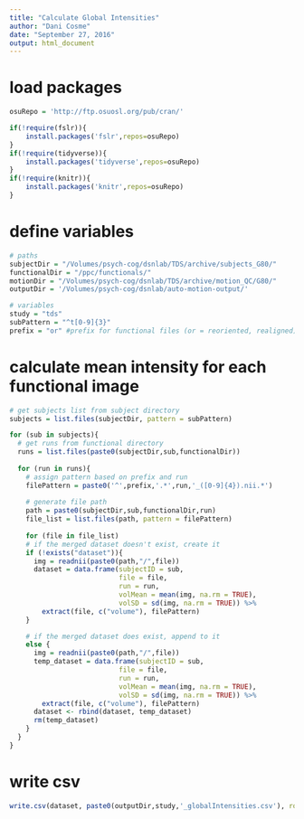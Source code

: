 ```yaml
---
title: "Calculate Global Intensities"
author: "Dani Cosme"
date: "September 27, 2016"
output: html_document
---
```


# load packages
```r
osuRepo = 'http://ftp.osuosl.org/pub/cran/'

if(!require(fslr)){
	install.packages('fslr',repos=osuRepo)
}
if(!require(tidyverse)){
	install.packages('tidyverse',repos=osuRepo)
}
if(!require(knitr)){
	install.packages('knitr',repos=osuRepo)
}
```

# define variables
```r
# paths
subjectDir = "/Volumes/psych-cog/dsnlab/TDS/archive/subjects_G80/"
functionalDir = "/ppc/functionals/"
motionDir = "/Volumes/psych-cog/dsnlab/TDS/archive/motion_QC/G80/"
outputDir = '/Volumes/psych-cog/dsnlab/auto-motion-output/'

# variables
study = "tds"
subPattern = "^t[0-9]{3}"
prefix = "or" #prefix for functional files (or = reoriented, realigned)
```

# calculate mean intensity for each functional image
```r
# get subjects list from subject directory
subjects = list.files(subjectDir, pattern = subPattern)

for (sub in subjects){
  # get runs from functional directory
  runs = list.files(paste0(subjectDir,sub,functionalDir))
  
  for (run in runs){
    # assign pattern based on prefix and run
    filePattern = paste0('^',prefix,'.*',run,'_([0-9]{4}).nii.*')
    
    # generate file path
    path = paste0(subjectDir,sub,functionalDir,run)
    file_list = list.files(path, pattern = filePattern)
    
    for (file in file_list)
    # if the merged dataset doesn't exist, create it
    if (!exists("dataset")){
      img = readnii(paste0(path,"/",file))
      dataset = data.frame(subjectID = sub,
                           file = file,
                           run = run,
                           volMean = mean(img, na.rm = TRUE),
                           volSD = sd(img, na.rm = TRUE)) %>%
        extract(file, c("volume"), filePattern)
    }

    # if the merged dataset does exist, append to it
    else {
      img = readnii(paste0(path,"/",file))
      temp_dataset = data.frame(subjectID = sub,
                           file = file,
                           run = run,
                           volMean = mean(img, na.rm = TRUE),
                           volSD = sd(img, na.rm = TRUE)) %>%
        extract(file, c("volume"), filePattern)
      dataset <- rbind(dataset, temp_dataset)
      rm(temp_dataset)
    }
  }
}
```

# write csv
```r
write.csv(dataset, paste0(outputDir,study,'_globalIntensities.csv'), row.names = FALSE)
```
